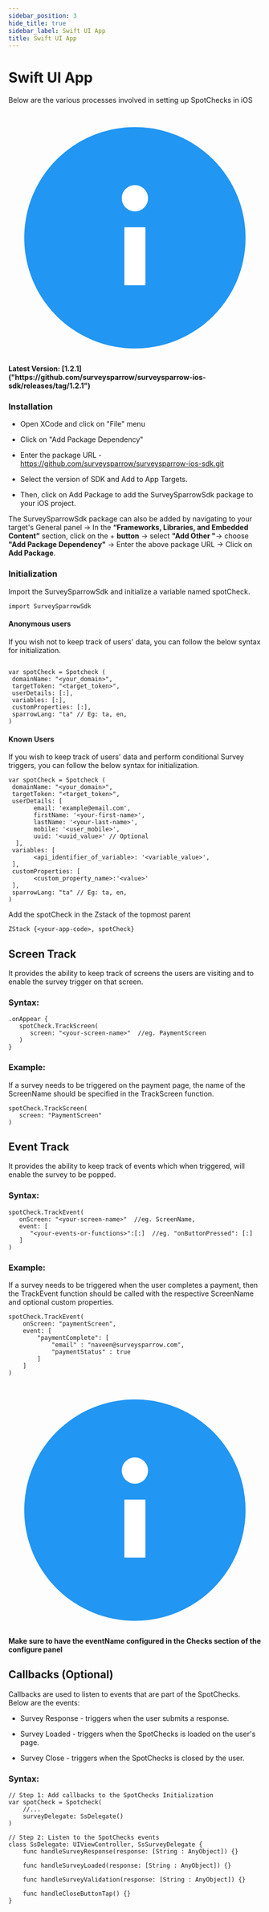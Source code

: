 ```yaml
---
sidebar_position: 3
hide_title: true
sidebar_label: Swift UI App
title: Swift UI App
---
```


# Swift UI App

Below are the various processes involved in setting up SpotChecks in iOS


<div style={{
  display: "flex",
  alignItems: "center",
  gap: "12px",
  fontSize: "16px",
  marginBlock: "20px"
}}>

<div style={{
    width: "30px",
    height: "30px",
}}>
<svg style={{width: "30px", height: "30px"}} viewBox="0 0 48 48" version="1" xmlns="http://www.w3.org/2000/svg" enable-background="new 0 0 48 48">
    <circle fill="#2196F3" cx="24" cy="24" r="21"/>
    <rect x="22" y="22" fill="#ffffff" width="4" height="11"/>
    <circle fill="#ffffff" cx="24" cy="16.5" r="2.5"/>
</svg>
</div>
<strong>Latest Version: [1.2.1]("https://github.com/surveysparrow/surveysparrow-ios-sdk/releases/tag/1.2.1")</strong>
</div>





### Installation

- Open XCode and click on "File" menu

- Click on "Add Package Dependency"

- Enter the package URL -  https://github.com/surveysparrow/surveysparrow-ios-sdk.git

- Select the version of SDK and Add to App Targets.

- Then, click on Add Package to add the SurveySparrowSdk package to your iOS project.

The SurveySparrowSdk package can also be added by navigating to your target's General panel -> In the **“Frameworks, Libraries, and Embedded Content”** section, click on the + **button** -> select **"Add Other "**-> choose **"Add Package Dependency"** -> Enter the above package URL -> Click on **Add Package**.

### Initialization

Import the SurveySparrowSdk and initialize a variable named spotCheck.

```
import SurveySparrowSdk
```

#### Anonymous users

If you wish not to keep track of users' data, you can follow the below syntax for initialization.

```

var spotCheck = Spotcheck (
 domainName: "<your_domain>",
 targetToken: "<target_token>",
 userDetails: [:],
 variables: [:],
 customProperties: [:],
 sparrowLang: "ta" // Eg: ta, en, 
)
```

#### Known Users

If you wish to keep track of users' data and perform conditional Survey triggers, you can follow the below syntax for initialization.

```
var spotCheck = Spotcheck (
 domainName: "<your_domain>",
 targetToken: "<target_token>",
 userDetails: [
       email: 'example@email.com',
       firstName: '<your-first-name>',
       lastName: '<your-last-name>',
       mobile: '<user_mobile>',
       uuid: '<uuid_value>' // Optional
  ], 
 variables: [
       <api_identifier_of_variable>: '<variable_value>',
 ],
 customProperties: [
       <custom_property_name>:'<value>' 
 ],
 sparrowLang: "ta" // Eg: ta, en, 
)
```
Add the spotCheck in the Zstack of the topmost parent

```
ZStack {<your-app-code>, spotCheck}
```

## Screen Track

It provides the ability to keep track of screens the users are visiting and to enable the survey trigger on that screen.

### Syntax: 

```
.onAppear {
   spotCheck.TrackScreen(
      screen: "<your-screen-name>"  //eg. PaymentScreen
   )
}
```
### Example:

If a survey needs to be triggered on the payment page, the name of the ScreenName should be specified in the TrackScreen function.

```
spotCheck.TrackScreen(
   screen: "PaymentScreen" 
) 
```

## Event Track

It provides the ability to keep track of events which when triggered, will enable the survey to be popped. 

### Syntax:

```
spotCheck.TrackEvent(
   onScreen: "<your-screen-name>"  //eg. ScreenName, 
   event: [
      "<your-events-or-functions>":[:]  //eg. "onButtonPressed": [:] 
   ]
) 

```

### Example: 

If a survey needs to be triggered when the user completes a payment, then the TrackEvent function should be called with the respective ScreenName and optional custom properties.

```
spotCheck.TrackEvent(
    onScreen: "paymentScreen", 
    event: [ 
        "paymentComplete": [
            "email" : "naveen@surveysparrow.com",
            "paymentStatus" : true
        ] 
    ]
)
```


<div style={{
  display: "flex",
  alignItems: "center",
  gap: "12px",
  fontSize: "16px",
   marginBlock: "30px"
}}>

<div style={{
    width: "30px",
    height: "30px",
}}>
<svg style={{width: "30px", height: "30px"}} viewBox="0 0 48 48" version="1" xmlns="http://www.w3.org/2000/svg" enable-background="new 0 0 48 48">
    <circle fill="#2196F3" cx="24" cy="24" r="21"/>
    <rect x="22" y="22" fill="#ffffff" width="4" height="11"/>
    <circle fill="#ffffff" cx="24" cy="16.5" r="2.5"/>
</svg>
</div>
<strong>Make sure to have the eventName configured in the Checks section of the configure panel</strong>
</div>

## Callbacks (Optional)

Callbacks are used to listen to events that are part of the SpotChecks. Below are the events:

- Survey Response - triggers when the user submits a response.

- Survey Loaded - triggers when the SpotChecks is loaded on the user's page.

- Survey Close - triggers when the SpotChecks is closed by the user.

### Syntax:

```
// Step 1: Add callbacks to the SpotChecks Initialization
var spotCheck = Spotcheck(
    //...
    surveyDelegate: SsDelegate()
)

// Step 2: Listen to the SpotChecks events
class SsDelegate: UIViewController, SsSurveyDelegate {
    func handleSurveyResponse(response: [String : AnyObject]) {}
    
    func handleSurveyLoaded(response: [String : AnyObject]) {}
    
    func handleSurveyValidation(response: [String : AnyObject]) {}
    
    func handleCloseButtonTap() {}
}
```